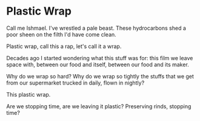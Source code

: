 # Plastic Wrap

Call me Ishmael.
I've wrestled a pale beast.
These hydrocarbons shed a poor sheen
on the filth I'd have come clean.

Plastic wrap,
call this a rap,
let's call it a wrap.

Decades ago I started wondering
what this stuff was for: this film we leave
space with, between our food
and itself, between our food
and its maker.

Why do we wrap so hard?
Why do we wrap so tightly
the stuffs that we get from our supermarket
trucked in daily,
flown in nightly?

This plastic wrap.

Are we stopping time,
are we leaving it plastic?
Preserving rinds,
stopping time?